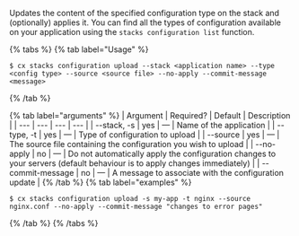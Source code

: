 Updates the content of the specified configuration type on the stack and (optionally) applies it. You can find all the types of configuration available on your application using the `stacks configuration list` function.

{% tabs %}
{% tab label="Usage" %}

```shell
$ cx stacks configuration upload --stack <application name> --type <config type> --source <source file> --no-apply --commit-message <message>
```
{% /tab %}
    
{% tab label="arguments" %}
| Argument | Required? | Default | Description |
|  ---  |  ---  |  ---  |  ---  |
| \--stack, -s <application name> | yes | — | Name of the application |
| \--type, -t <config type> | yes | — | Type of configuration to upload |
| \--source <source file> | yes | — | The source file containing the configuration you wish to upload |
| \--no-apply | no | — | Do not automatically apply the configuration changes to your servers (default behaviour is to apply changes immediately) |
| \--commit-message <message> | no | — | A message to associate with the configuration update |
{% /tab %}
{% tab label="examples" %}

```shell
$ cx stacks configuration upload -s my-app -t nginx --source nginx.conf --no-apply --commit-message "changes to error pages"
```

{% /tab %}
{% /tabs %}